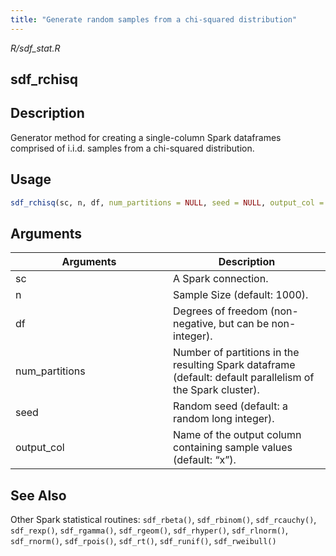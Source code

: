 ```yaml
---
title: "Generate random samples from a chi-squared distribution"
---
```


*R/sdf_stat.R*

## sdf_rchisq

## Description
Generator method for creating a single-column Spark dataframes comprised of i.i.d. samples from a chi-squared distribution. 


## Usage
```r
sdf_rchisq(sc, n, df, num_partitions = NULL, seed = NULL, output_col = "x") 
```

## Arguments
|Arguments|Description|
|---|---|
| sc | A Spark connection. |
| n | Sample Size (default: 1000). |
| df | Degrees of freedom (non-negative, but can be non-integer). |
| num_partitions | Number of partitions in the resulting Spark dataframe (default: default parallelism of the Spark cluster). |
| seed | Random seed (default: a random long integer). |
| output_col | Name of the output column containing sample values (default: "x"). |






## See Also
Other Spark statistical routines:  `sdf_rbeta()`, `sdf_rbinom()`, `sdf_rcauchy()`, `sdf_rexp()`, `sdf_rgamma()`, `sdf_rgeom()`, `sdf_rhyper()`, `sdf_rlnorm()`, `sdf_rnorm()`, `sdf_rpois()`, `sdf_rt()`, `sdf_runif()`, `sdf_rweibull()`

